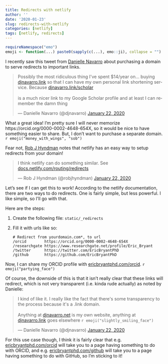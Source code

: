```yaml
---
title: Redirects with netlify
author: ''
date: '2020-01-23'
slug: redirects-with-netlify
categories: [netlify]
tags: [netlify, redirects]
---
```


```r
requireNamespace("emo")
emoji <- function(...) paste0(sapply(c(...), emo::ji), collapse = "")
```


I recently saw this tweet from [Danielle Navarro](https://djnavarro.net) about
purchasing a domain to serve redirects to important links.

<blockquote class="twitter-tweet"><p lang="en" dir="ltr">Possibly the most ridiculous thing I&#39;ve spent $14/year on... buying <a href="https://djnavarro.link">djnavarro.link</a> so that I can have my own personal link shortening service. Because <a href="https://djnavarro.link/scholar">djnavarro.link/scholar</a><br><br>is a much nicer link to my Google Scholar profile and at least I can remember the damn thing</p>&mdash; Danielle Navarro (@djnavarro) <a href="https://twitter.com/djnavarro/status/1219867040946589698?ref_src=twsrc%5Etfw">January 22, 2020</a></blockquote> 

What a great idea!
I'm pretty sure I will never memorize
https://orcid.org/0000-0002-4648-654X, so it would be nice to have something
easier to share.
But, I don't want to purchase a separate domain.
`r emoji("money_with_wings", "sob")`

Fear not, [Rob J Hyndman](https://robjhyndman.com) notes that netlify has an
easy way to setup redirects from your domain!

<blockquote class="twitter-tweet"><p lang="en" dir="ltr">I think netlify can do something similar. See <a href="https://docs.netlify.com/routing/redirects">docs.netlify.com/routing/redirects</a></p>&mdash; Rob J Hyndman (@robjhyndman) <a href="https://twitter.com/robjhyndman/status/1219880800935501824?ref_src=twsrc%5Etfw">January 22, 2020</a></blockquote>

Let's see if I can get this to work!
According to the netlify documentation, there are two ways to do redirects.
One is fairly simple, but less powerful.
I like simple, so I'll go with that.

Here are the steps:

1. Create the following file: `static/_redirects`
2. Fill it with urls like so:

    ```
    # Redirect from yourdomain.com*, to url
    /orcid        https://orcid.org/0000-0002-4648-654X
    /researchgate https://www.researchgate.net/profile/Eric_Bryant
    /twitter      https://twitter.com/EricBryantPhD
    /github       https://github.com/EricBryantPhD
    ```

Now, I can share my ORCID profile with
[ericbryantphd.com/orcid](https://ericbryantphd.com/orcid).
`r emoji("partying_face")`

Of course, the downside of this is that it isn't really clear that these links
will redirect, which is not very transparent (i.e. kinda rude actually) as
noted by Danielle:

<blockquote class="twitter-tweet"><p lang="en" dir="ltr">I kind of like it. I really like the fact that there&#39;s some transparency to the process because it&#39;s a .link domain. <br><br>Anything at <a href="https://djnavarro.net">djnavarro.net</a> is my own website, anything at <a href="https://djnavarro.link">djnavarro.link</a> goes elsewhere `r emoji("slightly_smiling_face")`</p>&mdash; Danielle Navarro (@djnavarro) <a href="https://twitter.com/djnavarro/status/1220086435295793152?ref_src=twsrc%5Etfw">January 22, 2020</a></blockquote>

For this use case though, I think it is fairly clear that e.g.
[ericbryantphd.com/orcid](https://ericbryantphd.com/orcid) will take you to a
page having something to do with ORCID, and e.g.
[ericbryantphd.com/github](https://ericbryantphd.com/github) will take you to 
a page having something to do with GitHub, so I'm sticking to it!

